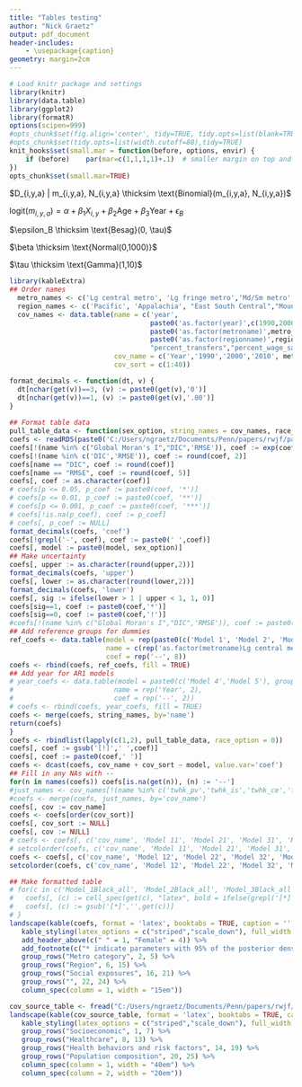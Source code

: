 ```yaml
---
title: "Tables testing"
author: "Nick Graetz"
output: pdf_document
header-includes:
    - \usepackage{caption}
geometry: margin=2cm
---
```

  
```r
# Load knitr package and settings
library(knitr)
library(data.table)
library(ggplot2)
library(formatR)
options(scipen=999)
#opts_chunk$set(fig.align='center', tidy=TRUE, tidy.opts=list(blank=TRUE, width.cutoff=40), warning=FALSE,message=FALSE)
#opts_chunk$set(tidy.opts=list(width.cutoff=80),tidy=TRUE)
knit_hooks$set(small.mar = function(before, options, envir) {
    if (before)    par(mar=c(1,1,1,1)+.1)  # smaller margin on top and right
})
opts_chunk$set(small.mar=TRUE)
```

\large
$D_{i,y,a} | m_{i,y,a}, N_{i,y,a} \thicksim \text{Binomial}(m_{i,y,a}, N_{i,y,a})$  

$\text{logit}(m_{i,y,a}) = \alpha + \beta_1 X_{i,y} + \beta_2 \text{Age} + \beta_3 \text{Year} + \epsilon_B$  

$\epsilon_B \thicksim \text{Besag}(0, \tau)$  

$\beta \thicksim \text{Normal(0,1000)}$  

$\tau \thicksim \text{Gamma}(1,10)$  

```r
library(kableExtra)
## Order names
  metro_names <- c('Lg central metro', 'Lg fringe metro','Md/Sm metro','Nonmetro')
  region_names <- c('Pacific', 'Appalachia', "East South Central","Mountain","West South Central","New England","South Atlantic","East North Central","West North Central","Middle Atlantic")
  cov_names <- data.table(name = c('year',
                                   paste0('as.factor(year)',c(1990,2000,2010)),
                                   paste0('as.factor(metroname)',metro_names),
                                   paste0('as.factor(regionname)',region_names),
                                   "percent_transfers","percent_wage_salary_employment","income_per_capita","total_employees","labor_force","employed","unemployed","percent_unemployment","poverty_all","poverty_0_17","poverty_5_17","median_hh_income","fb","less_12","hs","assoc","college","perc_25_64","mds_pc","Global Moran's I","DIC",'RMSE'),
                          cov_name = c('Year','1990','2000','2010', metro_names, region_names, 'Transfers','Wage vs salary employment','Median income','Total employees','Labor force','Employed','Unemployed','Unemployment','Poverty','Child poverty','Child poverty','Median HH income','Foreign-born','Less than highschool','High school','Associates','College','Working age','MDs',"Global Moran's I","DIC",'RMSE'),
                          cov_sort = c(1:40))

format_decimals <- function(dt, v) {
  dt[nchar(get(v))==3, (v) := paste0(get(v),'0')]
  dt[nchar(get(v))==1, (v) := paste0(get(v),'.00')]
}
  
## Format table data
pull_table_data <- function(sex_option, string_names = cov_names, race_option) {
coefs <- readRDS(paste0('C:/Users/ngraetz/Documents/Penn/papers/rwjf/paa_materials/sex_', sex_option, '_race_', race_option, '_coef_table_just_inla.RDS'))
coefs[!(name %in% c("Global Moran's I","DIC",'RMSE')), coef := exp(coef)]
coefs[!(name %in% c('DIC','RMSE')), coef := round(coef, 2)]
coefs[name == "DIC", coef := round(coef)]
coefs[name == "RMSE", coef := round(coef, 5)]
coefs[, coef := as.character(coef)]
# coefs[p <= 0.05, p_coef := paste0(coef, '*')]
# coefs[p <= 0.01, p_coef := paste0(coef, '**')]
# coefs[p <= 0.001, p_coef := paste0(coef, '***')]
# coefs[!is.na(p_coef), coef := p_coef]
# coefs[, p_coef := NULL]
format_decimals(coefs, 'coef')
coefs[!grepl('-', coef), coef := paste0(' ',coef)]
coefs[, model := paste0(model, sex_option)]
## Make uncertainty
coefs[, upper := as.character(round(upper,2))]
format_decimals(coefs, 'upper')
coefs[, lower := as.character(round(lower,2))]
format_decimals(coefs, 'lower')
coefs[, sig := ifelse(lower > 1 | upper < 1, 1, 0)]
coefs[sig==1, coef := paste0(coef,'*')]
coefs[sig==0, coef := paste0(coef,'!')]
#coefs[!(name %in% c("Global Moran's I","DIC",'RMSE')), coef := paste0(coef, ' (', lower, '-', upper,')')]
## Add reference groups for dummies
ref_coefs <- data.table(model = rep(paste0(c('Model 1', 'Model 2', 'Model 3','Model 4'), sex_option), 2),
                        name = c(rep('as.factor(metroname)Lg central metro', 4), rep('as.factor(regionname)Pacific', 4)),
                        coef = rep('--', 8))
coefs <- rbind(coefs, ref_coefs, fill = TRUE)
## Add year for AR1 models
# year_coefs <- data.table(model = paste0(c('Model 4','Model 5'), group),
#                         name = rep('Year', 2),
#                         coef = rep('--', 2))
# coefs <- rbind(coefs, year_coefs, fill = TRUE)
coefs <- merge(coefs, string_names, by='name')
return(coefs)
}
coefs <- rbindlist(lapply(c(1,2), pull_table_data, race_option = 0))
coefs[, coef := gsub('[!]',' ',coef)]
coefs[, coef := paste0(coef,' ')]
coefs <- dcast(coefs, cov_name + cov_sort ~ model, value.var='coef')
## Fill in any NAs with --
for(n in names(coefs)) coefs[is.na(get(n)), (n) := '--']
#just_names <- cov_names[!(name %in% c('twhk_pv','twhk_is','twhk_ce','fwp_kt')), c('cov_name','cov_sort')]
#coefs <- merge(coefs, just_names, by='cov_name')
coefs[, cov := cov_name]
coefs <- coefs[order(cov_sort)]
coefs[, cov_sort := NULL]
coefs[, cov := NULL]
# coefs <- coefs[, c('cov_name', 'Model 11', 'Model 21', 'Model 31', 'Model 41', 'Model 12', 'Model 22', 'Model 32', 'Model 42')]
# setcolorder(coefs, c('cov_name', 'Model 11', 'Model 21', 'Model 31', 'Model 41', 'Model 12', 'Model 22', 'Model 32', 'Model 42'))
coefs <- coefs[, c('cov_name', 'Model 12', 'Model 22', 'Model 32', 'Model 42')]
setcolorder(coefs, c('cov_name', 'Model 12', 'Model 22', 'Model 32', 'Model 42'))

## Make formatted table
# for(c in c('Model_1Black_all', 'Model_2Black_all', 'Model_3Black_all', 'Model_4Black_all', 'Model_1White_all', 'Model_2White_all', 'Model_3White_all', 'Model_4White_all')) {
#   coefs[, (c) := cell_spec(get(c), "latex", bold = ifelse(grepl('[*]', get(c)), TRUE, FALSE))]
#   coefs[, (c) := gsub('[*]','',get(c))]
# }
landscape(kable(coefs, format = 'latex', booktabs = TRUE, caption = '', col.names = c('',rep(c('Model 1', 'Model 2', 'Model 3', 'Model 4'), 1)), digits = 2, escape = FALSE) %>%
   kable_styling(latex_options = c("striped","scale_down"), full_width = T, position = "center", font_size = 12) %>%
   add_header_above(c(" " = 1, "Female" = 4)) %>%
   add_footnote(c("* indicate parameters with 95% of the posterior density above or below 1."), notation='alphabet') %>%
   group_rows("Metro category", 2, 5) %>%
   group_rows("Region", 6, 15) %>%
   group_rows("Social exposures", 16, 21) %>%
   group_rows("", 22, 24) %>%
   column_spec(column = 1, width = "15em"))
```

```r
cov_source_table <- fread("C:/Users/ngraetz/Documents/Penn/papers/rwjf/paa_materials/covariate_table.csv")
landscape(kable(cov_source_table, format = 'latex', booktabs = TRUE, caption = '', col.names = c('','Source','Years','Interpolated'), digits = 2, escape = TRUE, align=c('l','l','l','c')) %>%
   kable_styling(latex_options = c("striped","scale_down"), full_width = T, position = "center", font_size = 10) %>%
   group_rows("Socioeconomic", 1, 7) %>%
   group_rows("Healthcare", 8, 13) %>%
   group_rows("Health behaviors and risk factors", 14, 19) %>%
   group_rows("Population composition", 20, 25) %>%
   column_spec(column = 1, width = "40em") %>%
   column_spec(column = 2, width = "20em"))
```
